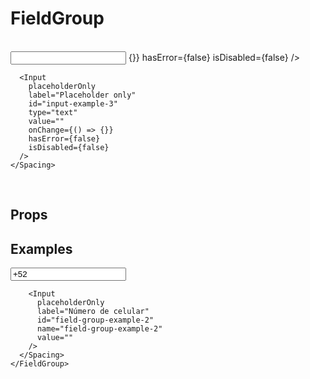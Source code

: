 
<Meta title="Forms|FieldGroup" component={FieldGroup} />

# FieldGroup

<br />

<Story name="FieldGroup">
  <FieldGroup label={text('label', 'Field group label')}>
    <Spacing isResponsive={false} size="XS">
      <Input
        placeholderOnly
        label="Placeholder only"
        id="input-example-2"
        type="text"
        value=""
        onChange={() => {}}
        hasError={false}
        isDisabled={false}
      />
      
      <Input
        placeholderOnly
        label="Placeholder only"
        id="input-example-3"
        type="text"
        value=""
        onChange={() => {}}
        hasError={false}
        isDisabled={false}
      />
    </Spacing>
  </FieldGroup>
</Story>

<br />

## Props

<Props of={FieldGroup} />

## Examples

<Preview>
  <Story name="Phone Example">
    <FieldGroup label="Código de país y número de celular">
      <Spacing isResponsive={false} size="XS">
        <div style={{ width: '100px' }}>
          <Input
            placeholderOnly
            id="field-group-example-1"
            name="field-group-example-1"
            value="+52"
          />
        </div>
        
        <Input
          placeholderOnly
          label="Número de celular"
          id="field-group-example-2"
          name="field-group-example-2"
          value=""
        />
      </Spacing>
    </FieldGroup>
  </Story>
</Preview>
